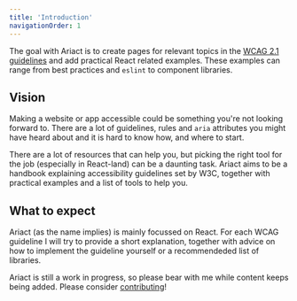 ```yaml
---
title: 'Introduction'
navigationOrder: 1
---
```


The goal with Ariact is to create pages for relevant topics in the [WCAG 2.1 guidelines](https://www.w3.org/TR/WCAG21/) and add practical React related examples.
These examples can range from best practices and `eslint` to component libraries.

## Vision

Making a website or app accessible could be something you're not looking forward to.
There are a lot of guidelines, rules and `aria` attributes you might have heard about and it is hard to know how, and where to start.

There are a lot of resources that can help you, but picking the right tool for the job (especially in React-land) can be a daunting task.
Ariact aims to be a handbook explaining accessibility guidelines set by W3C, together with practical examples and a list of tools to help you.

## What to expect

Ariact (as the name implies) is mainly focussed on React. For each WCAG guideline I will try to provide a short explanation,
together with advice on how to implement the guideline yourself or a recommendeded list of libraries.

Ariact is still a work in progress, so please bear with me while content keeps being added. Please consider <a href="/about-this-project/contributing">contributing</a>!

